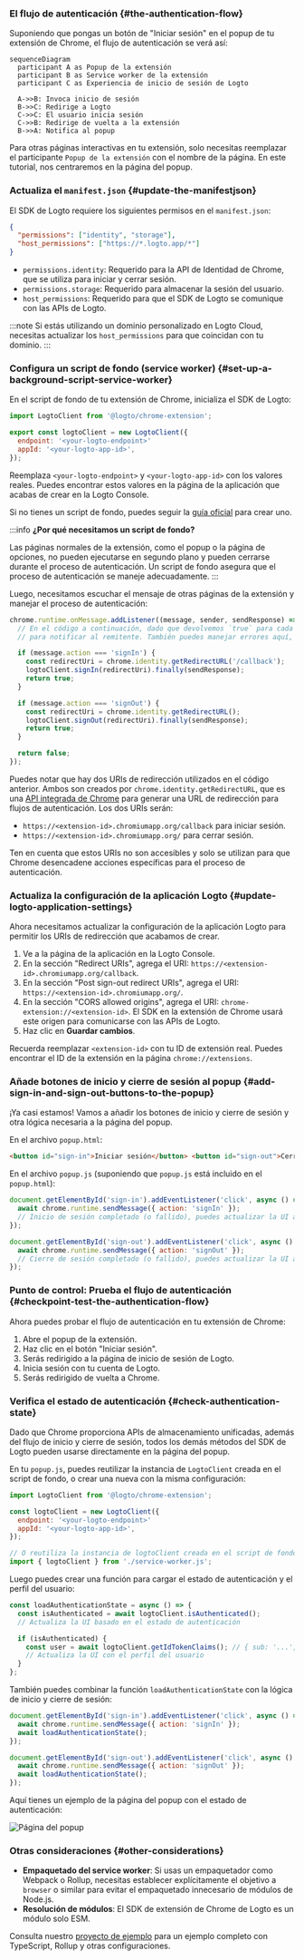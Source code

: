 
### El flujo de autenticación \{#the-authentication-flow}

Suponiendo que pongas un botón de "Iniciar sesión" en el popup de tu extensión de Chrome, el flujo de autenticación se verá así:

```mermaid
sequenceDiagram
  participant A as Popup de la extensión
  participant B as Service worker de la extensión
  participant C as Experiencia de inicio de sesión de Logto

  A->>B: Invoca inicio de sesión
  B->>C: Redirige a Logto
  C->>C: El usuario inicia sesión
  C->>B: Redirige de vuelta a la extensión
  B->>A: Notifica al popup
```

Para otras páginas interactivas en tu extensión, solo necesitas reemplazar el participante `Popup de la extensión` con el nombre de la página. En este tutorial, nos centraremos en la página del popup.

<RegardingRedirectBasedSignIn />

### Actualiza el `manifest.json` \{#update-the-manifestjson}

El SDK de Logto requiere los siguientes permisos en el `manifest.json`:

```json title="manifest.json"
{
  "permissions": ["identity", "storage"],
  "host_permissions": ["https://*.logto.app/*"]
}
```

- `permissions.identity`: Requerido para la API de Identidad de Chrome, que se utiliza para iniciar y cerrar sesión.
- `permissions.storage`: Requerido para almacenar la sesión del usuario.
- `host_permissions`: Requerido para que el SDK de Logto se comunique con las APIs de Logto.

:::note
Si estás utilizando un dominio personalizado en Logto Cloud, necesitas actualizar los `host_permissions` para que coincidan con tu dominio.
:::

### Configura un script de fondo (service worker) \{#set-up-a-background-script-service-worker}

En el script de fondo de tu extensión de Chrome, inicializa el SDK de Logto:

```js title="service-worker.js"
import LogtoClient from '@logto/chrome-extension';

export const logtoClient = new LogtoClient({
  endpoint: '<your-logto-endpoint>'
  appId: '<your-logto-app-id>',
});
```

Reemplaza `<your-logto-endpoint>` y `<your-logto-app-id>` con los valores reales. Puedes encontrar estos valores en la página de la aplicación que acabas de crear en la Logto Console.

Si no tienes un script de fondo, puedes seguir la [guía oficial](https://developer.chrome.com/docs/extensions/develop/concepts/service-workers/basics) para crear uno.

:::info
**¿Por qué necesitamos un script de fondo?**

Las páginas normales de la extensión, como el popup o la página de opciones, no pueden ejecutarse en segundo plano y pueden cerrarse durante el proceso de autenticación. Un script de fondo asegura que el proceso de autenticación se maneje adecuadamente.
:::

Luego, necesitamos escuchar el mensaje de otras páginas de la extensión y manejar el proceso de autenticación:

```js title="service-worker.js"
chrome.runtime.onMessage.addListener((message, sender, sendResponse) => {
  // En el código a continuación, dado que devolvemos `true` para cada acción, necesitamos llamar a `sendResponse`
  // para notificar al remitente. También puedes manejar errores aquí, o usar otras formas de notificar al remitente.

  if (message.action === 'signIn') {
    const redirectUri = chrome.identity.getRedirectURL('/callback');
    logtoClient.signIn(redirectUri).finally(sendResponse);
    return true;
  }

  if (message.action === 'signOut') {
    const redirectUri = chrome.identity.getRedirectURL();
    logtoClient.signOut(redirectUri).finally(sendResponse);
    return true;
  }

  return false;
});
```

Puedes notar que hay dos URIs de redirección utilizados en el código anterior. Ambos son creados por `chrome.identity.getRedirectURL`, que es una [API integrada de Chrome](https://developer.chrome.com/docs/extensions/reference/api/identity#method-getRedirectURL) para generar una URL de redirección para flujos de autenticación. Los dos URIs serán:

- `https://<extension-id>.chromiumapp.org/callback` para iniciar sesión.
- `https://<extension-id>.chromiumapp.org/` para cerrar sesión.

Ten en cuenta que estos URIs no son accesibles y solo se utilizan para que Chrome desencadene acciones específicas para el proceso de autenticación.

### Actualiza la configuración de la aplicación Logto \{#update-logto-application-settings}

Ahora necesitamos actualizar la configuración de la aplicación Logto para permitir los URIs de redirección que acabamos de crear.

1. Ve a la página de la aplicación en la Logto Console.
2. En la sección "Redirect URIs", agrega el URI: `https://<extension-id>.chromiumapp.org/callback`.
3. En la sección "Post sign-out redirect URIs", agrega el URI: `https://<extension-id>.chromiumapp.org/`.
4. En la sección "CORS allowed origins", agrega el URI: `chrome-extension://<extension-id>`. El SDK en la extensión de Chrome usará este origen para comunicarse con las APIs de Logto.
5. Haz clic en **Guardar cambios**.

Recuerda reemplazar `<extension-id>` con tu ID de extensión real. Puedes encontrar el ID de la extensión en la página `chrome://extensions`.

### Añade botones de inicio y cierre de sesión al popup \{#add-sign-in-and-sign-out-buttons-to-the-popup}

¡Ya casi estamos! Vamos a añadir los botones de inicio y cierre de sesión y otra lógica necesaria a la página del popup.

En el archivo `popup.html`:

```html title="popup.html"
<button id="sign-in">Iniciar sesión</button> <button id="sign-out">Cerrar sesión</button>
```

En el archivo `popup.js` (suponiendo que `popup.js` está incluido en el `popup.html`):

```js title="popup.js"
document.getElementById('sign-in').addEventListener('click', async () => {
  await chrome.runtime.sendMessage({ action: 'signIn' });
  // Inicio de sesión completado (o fallido), puedes actualizar la UI aquí.
});

document.getElementById('sign-out').addEventListener('click', async () => {
  await chrome.runtime.sendMessage({ action: 'signOut' });
  // Cierre de sesión completado (o fallido), puedes actualizar la UI aquí.
});
```

### Punto de control: Prueba el flujo de autenticación \{#checkpoint-test-the-authentication-flow}

Ahora puedes probar el flujo de autenticación en tu extensión de Chrome:

1. Abre el popup de la extensión.
2. Haz clic en el botón "Iniciar sesión".
3. Serás redirigido a la página de inicio de sesión de Logto.
4. Inicia sesión con tu cuenta de Logto.
5. Serás redirigido de vuelta a Chrome.

### Verifica el estado de autenticación \{#check-authentication-state}

Dado que Chrome proporciona APIs de almacenamiento unificadas, además del flujo de inicio y cierre de sesión, todos los demás métodos del SDK de Logto pueden usarse directamente en la página del popup.

En tu `popup.js`, puedes reutilizar la instancia de `LogtoClient` creada en el script de fondo, o crear una nueva con la misma configuración:

```js title="popup.js"
import LogtoClient from '@logto/chrome-extension';

const logtoClient = new LogtoClient({
  endpoint: '<your-logto-endpoint>'
  appId: '<your-logto-app-id>',
});

// O reutiliza la instancia de logtoClient creada en el script de fondo
import { logtoClient } from './service-worker.js';
```

Luego puedes crear una función para cargar el estado de autenticación y el perfil del usuario:

```js title="popup.js"
const loadAuthenticationState = async () => {
  const isAuthenticated = await logtoClient.isAuthenticated();
  // Actualiza la UI basado en el estado de autenticación

  if (isAuthenticated) {
    const user = await logtoClient.getIdTokenClaims(); // { sub: '...', email: '...', ... }
    // Actualiza la UI con el perfil del usuario
  }
};
```

También puedes combinar la función `loadAuthenticationState` con la lógica de inicio y cierre de sesión:

```js title="popup.js"
document.getElementById('sign-in').addEventListener('click', async () => {
  await chrome.runtime.sendMessage({ action: 'signIn' });
  await loadAuthenticationState();
});

document.getElementById('sign-out').addEventListener('click', async () => {
  await chrome.runtime.sendMessage({ action: 'signOut' });
  await loadAuthenticationState();
});
```

Aquí tienes un ejemplo de la página del popup con el estado de autenticación:

<img src="/img/assets/extension-popup.webp" alt="Página del popup" />

### Otras consideraciones \{#other-considerations}

- **Empaquetado del service worker**: Si usas un empaquetador como Webpack o Rollup, necesitas establecer explícitamente el objetivo a `browser` o similar para evitar el empaquetado innecesario de módulos de Node.js.
- **Resolución de módulos**: El SDK de extensión de Chrome de Logto es un módulo solo ESM.

Consulta nuestro [proyecto de ejemplo](https://github.com/logto-io/js/tree/HEAD/packages/chrome-extension-sample) para un ejemplo completo con TypeScript, Rollup y otras configuraciones.

